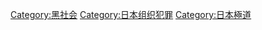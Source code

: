 {{Commonscat|Yakuza}}

[[Category:黑社会|Category:黑社会]]
[[Category:日本组织犯罪|Category:日本组织犯罪]]
[[Category:日本極道|Category:日本極道]]